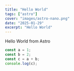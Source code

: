 ```yaml
---
title: "Hello World"
tags: ["astro"]
cover: "images/astro-nano.png"
date: "2025-01-29"
excerpt: "Hello World"
---
```


Hello World from Astro

```typescript
const a = 1;
const b = 2;
const c = a + b;
console.log(c);
```


